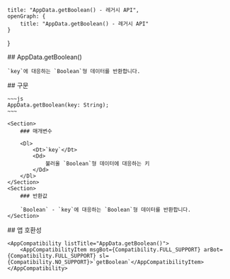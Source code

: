 
    title: "AppData.getBoolean() - 레거시 API",
    openGraph: {
        title: "AppData.getBoolean() - 레거시 API"
    }
}

<Section>
    ## AppData.getBoolean()

    `key`에 대응하는 `Boolean`형 데이터를 반환합니다.
</Section>
<Section>
    ## 구문

    ~~~js
    AppData.getBoolean(key: String);
    ~~~

    <Section>
        ### 매개변수

        <Dl>
            <Dt>`key`</Dt>
            <Dd>
                불러올 `Boolean`형 데이터에 대응하는 키
            </Dd>
        </Dl>
    </Section>
    <Section>
        ### 반환값

        `Boolean` - `key`에 대응하는 `Boolean`형 데이터를 반환합니다.
    </Section>
</Section>
<Section>
    ## 앱 호환성

    <AppCompatibility listTitle="AppData.getBoolean()">
        <AppCompatibilityItem msgBot={Compatibility.FULL_SUPPORT} arBot={Compatibility.FULL_SUPPORT} sl={Compatibility.NO_SUPPORT}>`getBoolean`</AppCompatibilityItem>
    </AppCompatibility>
</Section>